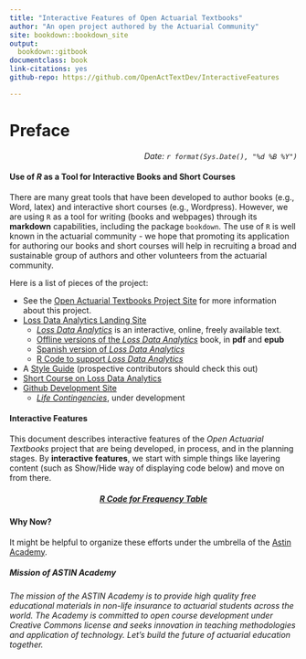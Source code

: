 ```yaml
--- 
title: "Interactive Features of Open Actuarial Textbooks"
author: "An open project authored by the Actuarial Community"
site: bookdown::bookdown_site
output:
  bookdown::gitbook
documentclass: book
link-citations: yes
github-repo: https://github.com/OpenActTextDev/InteractiveFeatures

---
```


# Preface {-}

<p style="text-align:right;">
*Date: `r format(Sys.Date(), "%d %B %Y")`*</p>


#### Use of *R* as a Tool for Interactive Books and Short Courses {-}

There are many great tools that have been developed to author books (e.g., Word, latex) and interactive short courses (e.g., Wordpress). However, we are using `R` as a tool for writing (books and webpages) through its **markdown** capabilities, including the package `bookdown`. The use of `R` is well known in the actuarial community - we hope that promoting its application for authoring our books and short courses will help in recruiting a broad and sustainable group of authors and other volunteers from the actuarial community.

 Here is a list of pieces of the project:

*  See the [Open Actuarial Textbooks Project Site](https://sites.google.com/a/wisc.edu/loss-data-analytics/) for more information about this project.
*  [Loss Data Analytics Landing Site](https://openacttexts.github.io/)
   *  [*Loss Data Analytics*](https://openacttexts.github.io/Loss-Data-Analytics/index.html) is an interactive, online, freely available text.
   *  [Offline versions of the *Loss Data Analytics*](https://ewfrees.github.io/Loss-Data-Analytics/DownloadOffline.html) book, in **pdf** and **epub**
   *  [Spanish version of *Loss Data Analytics*](https://openacttexts.github.io/LDASpanish/)
   *  [R Code to support *Loss Data Analytics*](https://openacttexts.github.io/LDARcode)
*  A [Style Guide](https://OpenActTexts.github.io/StyleGuideLDA/index.html) (prospective contributors should check this out)
*  [Short Course on Loss Data Analytics](https://openacttexts.github.io/LDACourse1/)
*  [Github Development Site](https://github.com/OpenActTextDev)
   *  [*Life Contingencies*](https://openacttextdev.github.io/LifeCon/), under development

#### Interactive Features {-}

This document describes interactive features of the *Open Actuarial Textbooks* project that are being developed, in process, and in the planning stages. By **interactive features**, we start with simple things like layering content (such as Show/Hide way of displaying code below) and move on from there.


<h5 style="text-align: center;"><a id="display.T:Frequency.1Intro" href="javascript:togglecode
('display.T:Frequency.2Intro','display.T:Frequency.1Intro');"><i><strong>R Code for Frequency Table</strong></i></a> </h5>
<div id="display.T:Frequency.2Intro" style="display: none">

```
Insample <- read.csv("Insample.csv", header=T,  na.strings=c("."), stringsAsFactors=FALSE)
Insample2010 <- subset(Insample, Year==2010)
table(Insample2010$Freq)
```
</div>

#### Why Now? {-}

It might be helpful to organize these efforts under the umbrella of the [Astin Academy](https://www.actuaries.org/IAA/IAA/Sections/ASTIN_NEW/Our_Activities.aspx?WebsiteKey=ff59269c-4928-4369-a169-03e74a6bd8ca&hkey=b94800cc-f36d-4bb0-a49c-0d0b1d761d7f&New_ContentCollectionOrganizerCommon=8#New_ContentCollectionOrganizerCommon).

##### Mission of ASTIN Academy {-}

*The mission of the ASTIN Academy is to provide high quality free educational materials in non-life insurance to actuarial students across the world. The Academy is committed to open course development under Creative Commons license and seeks innovation in teaching methodologies and application of technology. Let’s build the future of actuarial education together.*



  

